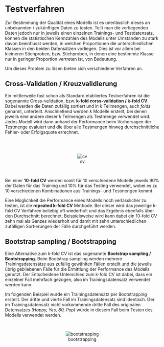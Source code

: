 # Testverfahren

Zur Bestimmung der Qualität eines Modells ist es unerlässlich dieses an unbekannten / zukünftigen Daten zu testen. Teilt man die vorliegenden Daten jedoch nur in jeweils einen einzelnen Trainings- und Testdatensatz, können die statistischen Kennzahlen des Modells unter Umständen zu stark davon beeinflusst werden, in welchen Proportionen die unterschiedlichen Klassen in den beiden Datensätzen vorliegen. Dies ist vor allem bei kleineren Stichproben, bzw. Stichproben, in denen eine bestimmte Klasse nur in geringer Proportion vertreten ist, von Bedeutung.  

Um dieses Problem zu lösen bieten sich verschiedene Verfahren an.

## Cross-Validation / Kreuzvalidierung

Ein mittlerweile fast schon als Standard etabliertes Testverfahren ist die sogenannte Cross-validation, bzw. **k-fold corss-validation / k-fold CV**. Dabei werden die Daten zufällig sortiert und in *k* Teilmengen, auch *folds* genannt, unterteilt. Anschließend werden *k* Modelle erstellt, bei denen jeweils eine andere dieser *k* Teilmengen als Testmenge verwendet wird. Jedes Modell wird dann anhand der Performance beim Vorhersagen der Testmenge evaluiert und die über alle Testmengen hinweg durchschnittliche Fehler- oder Erfolgsquote errechnet.
   
   
<br>   
<center>
![cv](img-kfold.gif)
</center>
<br>   

Bei einer **10-fold CV** werden somit für 10 verschiedene Modelle jeweils 90% der Daten für das Training und 10% für das Testing verwendet, wobei es zu 10 verschiedenen Kombinationen aus Trainings- und Testmengen kommt.  

Eine Möglichkeit die Performance eines Modells noch verlässlicher zu testen, ist die **repeated k-fold CV** Methode. Bei dieser wird das jeweilige k-fold CV Verfahren beliebig oft wiederholt und das Ergebnis ebenfalls über den Durchschnitt berechnet. Beispielsweise wird kann dabei ein 10-fold CV zehn mal als Ganzes wiederholt und damit mit zehn unterschiedlichen zufälligen Sortierungen der Fälle durchgeführt werden. 


## Bootstrap sampling / Bootstrapping

Eine Alternative zum k-fold CV ist das sogenannte **Bootstrap sampling / Bootstrapping**. Beim Bootstrap sampling werden mehrere Trainingsdatensätze aus zufällig gewählten Fällen erstellt und die jeweils übrig gebliebenen Fälle für die Ermittlung der Performance des Modells genutzt. Der Entscheidene Unterschied zum k-fold CV ist dabei, dass ein einzelner Fall mehrfach gezogen, also im Trainingsdatensatz verwendet werden kann.  

Im folgenden Beispiel wurde ein Trainingsdatensatz per Bootstrapping erstellt. Der dritte und vierte Fall im Trainingsdatensatz sind identisch. Der im Trainingsdatensatz nicht vorkommende dritte Fall des originalen Datensatzes *(Happy, Yes, 80, Pop)* würde in diesem Fall beim Testen des Modells verwendet werden.

<br>
<center>
![bootstrapping](img-bootstrapping.png)
</center>
